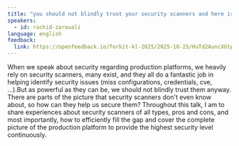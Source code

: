 ```yaml
---
title: "you should not blindly trust your security scanners and here is why !"
speakers:
  - id: rachid-zarouali
language: english
feedback:
  link: https://openfeedback.io/forkit-kl-2025/2025-10-25/HuTd2AuncXGtpT7iCMkR
---
```


When we speak about security regarding production platforms, we heavily rely on security scanners, many exist, and they all do a fantastic job in helping identify security issues (miss configurations, credentials, cve, ...).But as powerful as they can be, we should not blindly trust them anyway. There are parts of the picture that security scanners don't even know about, so how can they help us secure them? Throughout this talk, I am to share experiences about security scanners of all types, pros and cons, and most importantly, how to efficiently fill the gap and cover the complete picture of the production platform to provide the highest security level continuously.
